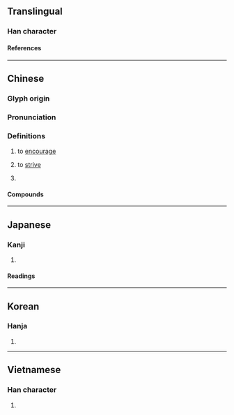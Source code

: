 {{also|劢|励}}
{{character info}}
==Translingual==

===Han character===
{{Han char|rn=19|rad=力|as=15|sn=17|four=74227|canj=MBKS|ids=⿰厲力}}

====References====
{{Han ref|kx=0149.440|dkj=02472|dj=0338.100|hdz=10381.170|uh=52F5}}

----

==Chinese==
{{zh-forms|s=励}}

===Glyph origin===
{{Han etym}}

===Pronunciation===
{{zh-pron
|m=lì
|c=lai6
|h=pfs=li
|md=lâ̤
|mn=lē
|mn-t=li6
|w=
|mc=y
|oc=y
|cat=v,pn
}}

===Definitions===
{{zh-hanzi}}

# to [[encourage]]
# {{lb|zh|literary}} to [[strive]]
# {{surname|zh}}

====Compounds====
{{zh-der|彫勵|勵兵秣馬|勵志|勵翼|惕勵|愛的鼓勵|勵精求治|勵節|勵行|奮勵|勵精圖治|勉勵|砥名勵節|獎勵|激勵|敦品勵學|矯世勵俗|策勵|鼓勵|風世勵俗|自勵}}

----

==Japanese==
{{ja-kanji forms|励|勵}}

===Kanji===
{{ja-kanji|grade=|rs=力15|shin=励}}

# {{rfdef|ja|sort=力15}}

====Readings====
{{ja-readings
|on=れい
|kun=はげむ
}}

----

==Korean==

===Hanja===
{{ko-hanja|려}}

# {{rfdef|ko|sort=力15}}

----

==Vietnamese==

===Han character===
{{vi-readings|reading=[[lệ]], [[lẹ]]|rs=力15}}

# {{rfdef|vi}}